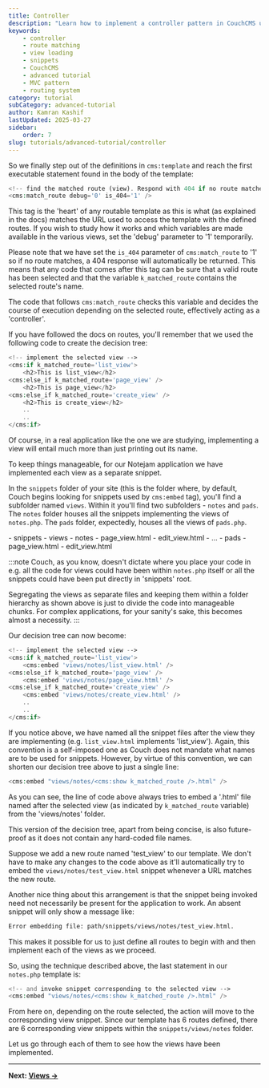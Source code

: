 ---
title: Controller
description: "Learn how to implement a controller pattern in CouchCMS using route matching and dynamic view loading for the Notejam application."
keywords:
    - controller
    - route matching
    - view loading
    - snippets
    - CouchCMS
    - advanced tutorial
    - MVC pattern
    - routing system
category: tutorial
subCategory: advanced-tutorial
author: Kamran Kashif
lastUpdated: 2025-03-27
sidebar:
    order: 7
slug: tutorials/advanced-tutorial/controller
---


So we finally step out of the definitions in `cms:template` and reach the first executable statement found in the body of the template:

```php
<!-- find the matched route (view). Respond with 404 if no route matches. -->
<cms:match_route debug='0' is_404='1' />
```

This tag is the 'heart' of any routable template as this is what (as explained in the docs) matches the URL used to access the template with the defined routes. If you wish to study how it works and which variables are made available in the various views, set the 'debug' parameter to '1' temporarily.

Please note that we have set the `is_404` parameter of `cms:match_route` to '1' so if no route matches, a 404 response will automatically be returned.
This means that any code that comes after this tag can be sure that a valid route has been selected and that the variable `k_matched_route` contains the selected route's name.

The code that follows `cms:match_route` checks this variable and decides the course of execution depending on the selected route, effectively acting as a 'controller'.

If you have followed the docs on routes, you'll remember that we used the following code to create the decision tree:

```php
<!-- implement the selected view -->
<cms:if k_matched_route='list_view'>
    <h2>This is list_view</h2>
<cms:else_if k_matched_route='page_view' />
    <h2>This is page_view</h2>
<cms:else_if k_matched_route='create_view' />
    <h2>This is create_view</h2>
    ..
    ..
</cms:if>
```

Of course, in a real application like the one we are studying, implementing a view will entail much more than just printing out its name.

To keep things manageable, for our Notejam application we have implemented each view as a separate snippet.

In the `snippets` folder of your site (this is the folder where, by default, Couch begins looking for snippets used by `cms:embed` tag), you'll find a subfolder named `views`. Within it you'll find two subfolders - `notes` and `pads`. The `notes` folder houses all the snippets implementing the views of `notes.php`. The `pads` folder, expectedly, houses all the views of `pads.php`.

<FileTree>
- snippets
    - views
        - notes
            - page_view.html
            - edit_view.html
            - ...
        - pads
            - page_view.html
            - edit_view.html
</FileTree>

:::note
Couch, as you know, doesn't dictate where you place your code in e.g. all the code for views could have been within `notes.php` itself or all the snippets could have been put directly in 'snippets' root.

Segregating the views as separate files and keeping them within a folder hierarchy as shown above is just to divide the code into manageable chunks. For complex applications, for your sanity's sake, this becomes almost a necessity.
:::

Our decision tree can now become:

```php
<!-- implement the selected view -->
<cms:if k_matched_route='list_view'>
    <cms:embed 'views/notes/list_view.html' />
<cms:else_if k_matched_route='page_view' />
    <cms:embed 'views/notes/page_view.html' />
<cms:else_if k_matched_route='create_view' />
    <cms:embed 'views/notes/create_view.html' />
    ..
    ..
</cms:if>
```

If you notice above, we have named all the snippet files after the view they are implementing (e.g. `list_view.html` implements 'list_view').
Again, this convention is a self-imposed one as Couch does not mandate what names are to be used for snippets. However, by virtue of this convention, we can shorten our decision tree above to just a single line:

```php
<cms:embed "views/notes/<cms:show k_matched_route />.html" />
```

As you can see, the line of code above always tries to embed a '.html' file named after the selected view (as indicated by `k_matched_route` variable) from the 'views/notes' folder.

This version of the decision tree, apart from being concise, is also future-proof as it does not contain any hard-coded file names.

Suppose we add a new route named 'test_view' to our template. We don't have to make any changes to the code above as it'll automatically try to embed the `views/notes/test_view.html` snippet whenever a URL matches the new route.

Another nice thing about this arrangement is that the snippet being invoked need not necessarily be present for the application to work. An absent snippet will only show a message like:

```txt
Error embedding file: path/snippets/views/notes/test_view.html.
```

This makes it possible for us to just define all routes to begin with and then implement each of the views as we proceed.

So, using the technique described above, the last statement in our `notes.php` template is:

```php
<!-- and invoke snippet corresponding to the selected view -->
<cms:embed "views/notes/<cms:show k_matched_route />.html" />
```

From here on, depending on the route selected, the action will move to the corresponding view snippet. Since our template has 6 routes defined, there are 6 corresponding view snippets within the `snippets/views/notes` folder.

Let us go through each of them to see how the views have been implemented.

---

**Next: [Views →](../views/)**
